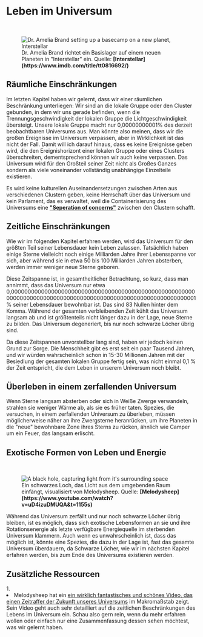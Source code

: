 
# Leben im Universum

<br/>
<figure>
<Image src={require(".//../../../resources/images/interstellar.png")} alt="Dr. Amelia Brand setting up a basecamp on a new planet, Interstellar" />
<figcaption style={{ color: "rgb(156, 156, 156)", fontSize: "14px", marginTop: "2px" }}>Dr. Amelia Brand richtet ein Basislager auf einem neuen Planeten in "Interstellar" ein. Quelle: <strong>[Interstellar](https://www.imdb.com/title/tt0816692/)</strong></figcaption>
</figure>

## Räumliche Einschränkungen
Im letzten Kapitel haben wir gelernt, dass wir einer räumlichen Beschränkung unterliegen: Wir sind an die lokale Gruppe oder den Cluster gebunden, in dem wir uns gerade befinden, wenn die Trennungsgeschwindigkeit der lokalen Gruppe die Lichtgeschwindigkeit übersteigt. Unsere lokale Gruppe macht nur 0,00000000001% des derzeit beobachtbaren Universums aus. Man könnte also meinen, dass wir die großen Ereignisse im Universum verpassen, aber in Wirklichkeit ist das nicht der Fall. Damit will ich darauf hinaus, dass es keine Ereignisse geben wird, die den Ereignishorizont einer lokalen Gruppe oder eines Clusters überschreiten, dementsprechend können wir auch keine verpassen. Das Universum wird für den Großteil seiner Zeit nicht als Großes Ganzes sondern als viele voneinander vollständig unabhängige Einzelteile existieren.

Es wird keine kulturellen Auseinandersetzungen zwischen Arten aus verschiedenen Clustern geben, keine Herrschaft über das Universum und kein Parlament, das es verwaltet, weil die Containerisierung des Universums eine <strong>["Seperation of concerns"](https://en.wikipedia.org/wiki/Separation_of_concerns)</strong> zwischen den Clustern schafft.

## Zeitliche Einschränkungen
Wie wir im folgenden Kapitel erfahren werden, wird das Universum für den größten Teil seiner Lebensdauer kein Leben zulassen. Tatsächlich haben einige Sterne vielleicht noch einige Milliarden Jahre ihrer Lebensspanne vor sich, aber während sie in etwa 50 bis 100 Milliarden Jahren absterben, werden immer weniger neue Sterne geboren. 

Diese Zeitspanne ist, in gesamtheitlicher Betrachtung, so kurz, dass man annimmt, dass das Universum nur etwa 0,0000000000000000000000000000000000000000000000000000000000000000000000000000000000000000000000000000000000000001 % seiner Lebensdauer bewohnbar ist. Das sind 83 Nullen hinter dem Komma. Während der gesamten verbleibenden Zeit kühlt das Universum langsam ab und ist größtenteils nicht länger dazu in der Lage, neue Sterne zu bilden. Das Universum degeneriert, bis nur noch schwarze Löcher übrig sind. 

Da diese Zeitspannen unvorstellbar lang sind, haben wir jedoch keinen Grund zur Sorge. Die Menschheit gibt es erst seit ein paar Tausend Jahren, und wir würden wahrscheinlich schon in 15-30 Millionen Jahren mit der Besiedlung der gesamten lokalen Gruppe fertig sein, was nicht einmal 0,1 % der Zeit entspricht, die dem Leben in unserem Universum noch bleibt.

## Überleben in einem zerfallenden Universum
Wenn Sterne langsam absterben oder sich in Weiße Zwerge verwandeln, strahlen sie weniger Wärme ab, als sie es früher taten. Spezies, die versuchen, in einem zerfallenden Universum zu überleben, müssen möglicherweise näher an ihre Zwergsterne heranrücken, um ihre Planeten in die "neue" bewohnbare Zone ihres Sterns zu rücken, ähnlich wie Camper um ein Feuer, das langsam erlischt.

## Exotische Formen von Leben und Energie

<br/>
<figure>
<Image src={require(".//../../../resources/images/blackholes.png")} alt="A black hole, capturing light from it's surrounding space" />
<figcaption style={{ color: "rgb(156, 156, 156)", fontSize: "14px", marginTop: "2px" }}>Ein schwarzes Loch, das Licht aus dem umgebenden Raum einfängt, visualisiert von Melodysheep. Quelle: <strong>[Melodysheep](https://www.youtube.com/watch?v=uD4izuDMUQA&t=1155s)</strong></figcaption>
</figure>

Während das Universum zerfällt und nur noch schwarze Löcher übrig bleiben, ist es möglich, dass sich exotische Lebensformen an sie und ihre Rotationsenergie als letzte verfügbare Energiequelle im sterbenden Universum klammern. Auch wenn es unwahrscheinlich ist, dass das möglich ist, könnte eine Spezies, die dazu in der Lage ist, fast das gesamte Universum überdauern, da Schwarze Löcher, wie wir im nächsten Kapitel erfahren werden, bis zum Ende des Universums existieren werden.


## Zusätzliche Ressourcen
<AdditionalResources>
  <div>
    <span>1. </span><li>Melodysheep hat ein <a href="https://www.youtube.com/watch?v=uD4izuDMUQA" target="_blank">ein wirklich fantastisches und schönes Video, das einen Zeitraffer der Zukunft unseres Universums</a> im Makromaßstab zeigt. Sein Video geht auch sehr detailliert auf die zeitlichen Beschränkungen des Lebens im Universum ein. Schau also gern rein, wenn du mehr erfahren wollen oder einfach nur eine Zusammenfassung dessen sehen möchtest, was wir gelernt haben.</li>
  </div>
</AdditionalResources>


<Analytics />